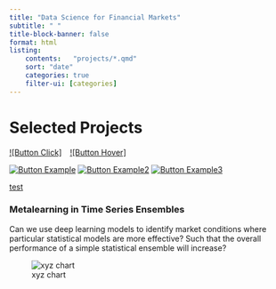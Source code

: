 ```yaml
---
title: "Data Science for Financial Markets"
subtitle: " "
title-block-banner: false
format: html
listing: 
    contents:   "projects/*.qmd"
    sort: "date"
    categories: true
    filter-ui: [categories]
---
```


# Selected Projects


[![Button Click]][Link]
 
[![Button Hover]][Link] 


[![Button Example]][Link]
[![Button Example2]][Link]
[![Button Example3]][Link]


<!----------------------------------------------------------------------------->

[Link]: # 'Link with example title.'
     

<!---------------------------------[ Buttons ]--------------------------------->

[Button Example]: https://img.shields.io/badge/Title-37a779?style=for-the-badge


[Button Example2]: https://img.shields.io/badge/Python-blue

[Button Example3]: https://raw.githubusercontent.com/corwindark/portfolio/gh-pages/images/python.png

[test](){.btn .btn-outline-primary data-toggle="tooltip" title="See all Python projects"}



<h3> Metalearning in Time Series Ensembles </h3>
::: {.grid}

::: {.g-col-8}

<p> </p>

Can we use deep learning models to identify market conditions where particular statistical models are more effective? Such that the overall performance of a simple statistical ensemble will increase?

:::

::: {.g-col-4} 

![xyz chart](projects/dlensembling/image.jpg)

:::

:::